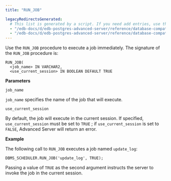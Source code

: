 ```yaml
---
title: "RUN_JOB"

legacyRedirectsGenerated:
  # This list is generated by a script. If you need add entries, use the `legacyRedirects` key.
  - "/edb-docs/d/edb-postgres-advanced-server/reference/database-compatibility-for-oracle-developers-built-in-package-guide/13/run_job.html"
  - "/edb-docs/d/edb-postgres-advanced-server/reference/database-compatibility-for-oracle-developers-built-in-package-guide/latest/run_job.html"
---
```


Use the `RUN_JOB` procedure to execute a job immediately. The signature of the `RUN_JOB` procedure is:

```text
RUN_JOB(
  <job_name> IN VARCHAR2,
  <use_current_session> IN BOOLEAN DEFAULT TRUE
```

**Parameters**

`job_name`

 `job_name` specifies the name of the job that will execute.

`use_current_session`

 By default, the job will execute in the current session. If specified, `use_current_session` must be set to `TRUE` ; if `use_current_session` is set to `FALSE`, Advanced Server will return an error.

**Example**

The following call to `RUN_JOB` executes a job named `update_log`:

```text
DBMS_SCHEDULER.RUN_JOB('update_log', TRUE);
```

Passing a value of `TRUE` as the second argument instructs the server to invoke the job in the current session.
